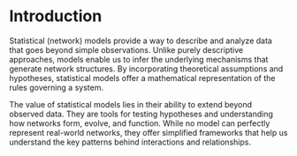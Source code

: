 # Introduction

Statistical (network) models provide a way to describe and analyze data that goes beyond simple observations. Unlike purely descriptive approaches, models enable us to infer the underlying mechanisms that generate network structures. By incorporating theoretical assumptions and hypotheses, statistical models offer a mathematical representation of the rules governing a system.  

The value of statistical models lies in their ability to extend beyond observed data. They are tools for testing hypotheses and understanding how networks form, evolve, and function. While no model can perfectly represent real-world networks, they offer simplified frameworks that help us understand the key patterns behind interactions and relationships.